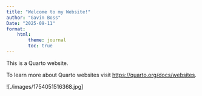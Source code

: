 ```yaml
---
title: "Welcome to my Website!"
author: "Gavin Boss"
Date: "2025-09-11"
format:
    html:
        theme: journal
        toc: true
---
```


This is a Quarto website.

To learn more about Quarto websites visit <https://quarto.org/docs/websites>.

![./images/1754051516368.jpg]{width="75%" fig-align="center"}